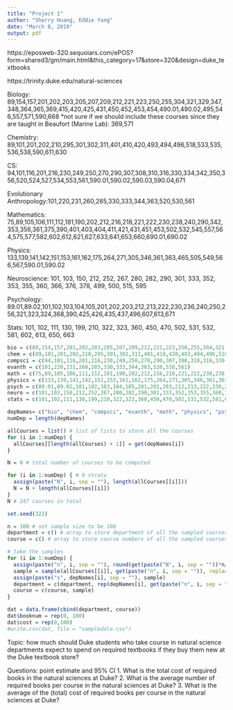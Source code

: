 ```yaml
---
title: "Project 1"
author: "Sherry Huang, Eddie Yang"
date: "March 8, 2019"
output: pdf
---
```

https://eposweb-320.sequoiars.com/ePOS?form=shared3/gm/main.html&this_category=17&store=320&design=duke_textbooks

https://trinity.duke.edu/natural-sciences

Biology: 89,154,157,201,202,203,205,207,209,212,221,223,250,255,304,321,329,347,348,364,365,369,415,420,425,431,450,452,453,454,490.01,490.02,495,546,557,571,590,668
*not sure if we should include these courses since they are taught in Beaufort (Marine Lab): 369,571

Chemistry: 89,101,201,202,210,295,301,302,311,401,410,420,493,494,496,518,533,535,536,538,590,611,630

CS: 94,101,116,201,216,230,249,250,270,290,307,308,310,316,330,334,342,350,356,520,524,527,534,553,561,590.01,590.02,590.03,590.04,671

Evolutionary Anthropology:101,220,231,260,285,330,333,344,363,520,530,561

Mathematics: 75,89,105,106,111,112,181,190,202,212,216,218,221,222,230,238,240,290,342,353,356,361,375,390,401,403,404,411,421,431,451,453,502,532,545,557,564,575,577,582,602,612,621,627,633,641,653,660,690.01,690.02

Physics: 133,139,141,142,151,153,161,162,175,264,271,305,346,361,363,465,505,549,566,567,590.01,590.02

Neuroscience:
101, 103, 150, 212, 252, 267, 280, 282, 290, 301, 333, 352, 353, 355, 360, 366, 376, 378, 499, 500, 515, 595

Psychology:
89.01,89.02,101,102,103,104,105,201,202,203,212,213,222,230,236,240,250,256,321,323,324,368,390,425,426,435,437,496,607,613,671

Stats:
101, 102, 111, 130, 199, 210, 322, 323, 360, 450, 470, 502, 531, 532, 581, 602, 613, 650, 663

```r
bio = c(89,154,157,201,202,203,205,207,209,212,221,223,250,255,304,321,329,347,348,364,365,369,415,420,425,431,450,452,453,454,490.01,490.02,495,546,557,571,590,668) 
chem = c(89,101,201,202,210,295,301,302,311,401,410,420,493,494,496,518,533,535,536,538,590,611,630)
compsci = c(94,101,116,201,216,230,249,250,270,290,307,308,310,316,330,334,342,350,356,520,524,527,534,553,561,590.01,590.02,590.03,590.04,671)
evanth = c(101,220,231,260,285,330,333,344,363,520,530,561)
math = c(75,89,105,106,111,112,181,190,202,212,216,218,221,222,230,238,240,290,342,353,356,361,375,390,401,403,404,411,421,431,451,453,502,532,545,557,564,575,577,582,602,612,621,627,633,641,653,660,690.01,690.02)
physics = c(133,139,141,142,151,153,161,162,175,264,271,305,346,361,363,465,505,549,566,567,590.01,590.02)
psych = c(89.01,89.02,101,102,103,104,105,201,202,203,212,213,222,230,236,240,250,256,321,323,324,368,390,425,426,435,437,496,607,613,671)
neuro = c(101,103,150,212,252,267,280,282,290,301,333,352,353,355,360,366,376,378,499,500,515,595)
stats = c(101,102,111,130,199,210,322,323,360,450,470,502,531,532,581,602,613,650,663)

depNames= c("bio", "chem", "compsci", "evanth", "math", "physics", "psych", "neuro", "stats")
numDep = length(depNames)

allCourses = list() # list of lists to store all the courses
for (i in 1:numDep) {
  allCourses[[length(allCourses) + 1]] = get(depNames[i])
}

N = 0 # total number of courses to be computed

for (i in 1:numDep) { # 9 strata
  assign(paste("N", i, sep = ""), length(allCourses[[i]]))
  N = N + length(allCourses[[i]])
}
N # 247 courses in total

set.seed(322)

n = 100 # set sample size to be 100
department = c() # array to store department of all the sampled courses
course = c() # array to store course numbers of all the sampled courses

# take the samples
for (i in 1:numDep) {
  assign(paste("n", i, sep = ""), round(get(paste("N", i, sep = ""))*n/N, 0)) # make sample size within each stratum proportional to stratum size
  sample = sample(allCourses[[i]], get(paste("n", i, sep = "")), replace = FALSE)
  assign(paste("s", depNames[i], sep = ""), sample)
  department = c(department, rep(depNames[i], get(paste("n", i, sep = ""))))
  course = c(course, sample)
}

dat = data.frame(cbind(department, course))
dat$booknum = rep(0, 100)
dat$cost = rep(0,100)
#write.csv(dat, file = "sampledata.csv")
```

Topic: how much should Duke students who take course in natural science departments expect to spend on required textbooks if they buy them new at the Duke textbook store?

Questions: point estimate and 95% CI
1. What is the total cost of required books in the natural sciences at Duke?
2. What is the average number of required books per course in the natural sciences at Duke?
3. What is the average of the (total) cost of required books per course in the natural sciences at Duke?